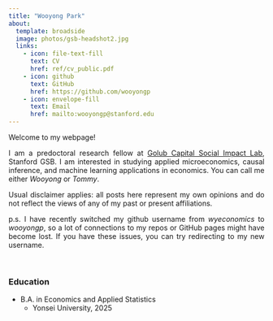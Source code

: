 ```yaml
---
title: "Wooyong Park"
about:
  template: broadside
  image: photos/gsb-headshot2.jpg
  links:
    - icon: file-text-fill
      text: CV
      href: ref/cv_public.pdf
    - icon: github
      text: GitHub
      href: https://github.com/wooyongp
    - icon: envelope-fill
      text: Email
      href: mailto:wooyongp@stanford.edu
---
```



Welcome to my webpage!

<p align="justify">
I am a predoctoral research fellow at [Golub Capital Social Impact Lab](https://www.gsb.stanford.edu/faculty-research/labs-initiatives/sil), Stanford GSB.
I am interested in studying applied microeconomics, causal inference, and machine learning applications in economics.
You can call me either *Wooyong* or *Tommy*. 
</p>

<p align="justify">
Usual disclaimer applies: all posts here represent my own opinions and do not reflect the views of any of my past or present affiliations.
</p>

<p align="justify">
p.s. I have recently switched my github username from *wyeconomics* to *wooyongp*, so a lot of connections to my repos or GitHub pages might have become lost. If you have these issues, you can try redirecting to my new username.
</p>

<br>


### Education
- B.A. in Economics and Applied Statistics
  + Yonsei University, 2025
